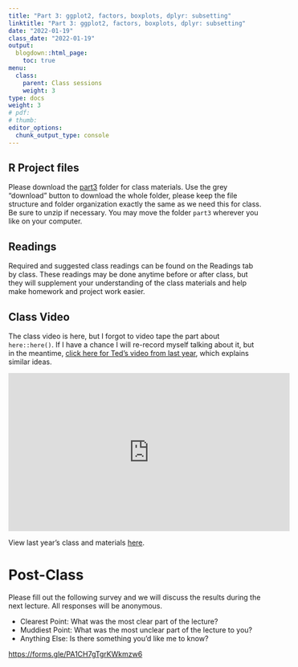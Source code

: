 ```yaml
---
title: "Part 3: ggplot2, factors, boxplots, dplyr: subsetting"
linktitle: "Part 3: ggplot2, factors, boxplots, dplyr: subsetting"
date: "2022-01-19"
class_date: "2022-01-19"
output:
  blogdown::html_page:
    toc: true
menu:
  class:
    parent: Class sessions
    weight: 3
type: docs
weight: 3
# pdf: 
# thumb: 
editor_options: 
  chunk_output_type: console
---
```


## R Project files

Please download the [part3](https://www.dropbox.com/sh/6071l3w2c7janda/AACbC_iGdedvuOfBA9Jy25Soa?dl=0) folder for class materials. Use the grey "download" button to download the whole folder, please keep the file structure and folder organization exactly the same as we need this for class. Be sure to unzip if necessary. You may move the folder `part3` wherever you like on your computer.

## Readings

Required and suggested class readings can be found on the Readings tab by class. These readings may be done anytime before or after class, but they will supplement your understanding of the class materials and help make homework and project work easier.

## Class Video

The class video is here, but I forgot to video tape the part about `here::here()`. If I have a chance I will re-record myself talking about it, but in the meantime, [click here for Ted's video from last year](https://youtu.be/7KZWcICwF54?t=1463), which explains similar ideas.

<iframe width="560" height="315" src="https://www.youtube.com/embed/gLTl_9AAMjo" frameborder="0" allow="accelerometer; autoplay; clipboard-write; encrypted-media; gyroscope; picture-in-picture" allowfullscreen></iframe>


View last year's class and materials [here](https://sph-r-programming-2022.netlify.app/class/03-class/).


# Post-Class

Please fill out the following survey and we will discuss the results during the next lecture. All responses will be anonymous.

- Clearest Point: What was the most clear part of the lecture?
- Muddiest Point: What was the most unclear part of the lecture to you?
- Anything Else: Is there something you'd like me to know?

<https://forms.gle/PA1CH7gTgrKWkmzw6>

